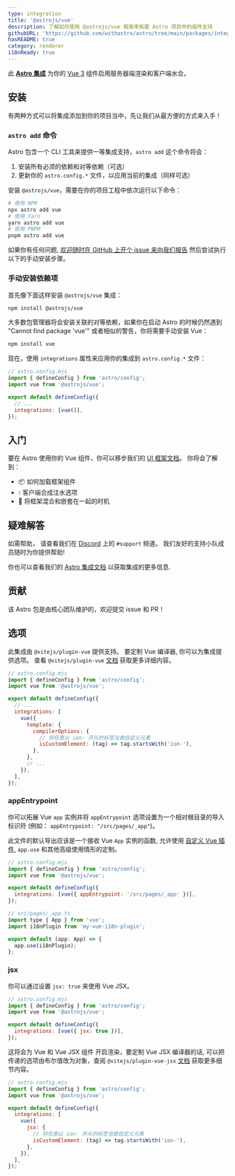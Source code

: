 ```yaml
---
type: integration
title: '@astrojs/vue'
description: 了解如何使用 @astrojs/vue 框架来拓展 Astro 项目中的组件支持
githubURL: 'https://github.com/withastro/astro/tree/main/packages/integrations/vue/'
hasREADME: true
category: renderer
i18nReady: true
---
```


此 **[Astro 集成][astro-integration]** 为你的 [Vue 3](https://vuejs.org/) 组件启用服务器端渲染和客户端水合。

## 安装

有两种方式可以将集成添加到你的项目当中，先让我们从最方便的方式来入手！

### `astro add` 命令

Astro 包含一个 CLI 工具来提供一等集成支持，`astro add` 这个命令将会：

1. 安装所有必须的依赖和对等依赖（可选）
2. 更新你的 `astro.config.*` 文件，以应用当前的集成（同样可选）

安装 `@astrojs/vue`，需要在你的项目工程中依次运行以下命令：

```sh
# 使用 NPM
npx astro add vue
# 使用 Yarn
yarn astro add vue
# 使用 PNPM
pnpm astro add vue
```

如果你有任何问题, [欢迎随时在 GitHub 上开个 issue 来向我们报告](https://github.com/withastro/astro/issues) 然后尝试执行以下的手动安装步骤。

### 手动安装依赖项

首先像下面这样安装 `@astrojs/vue` 集成：

```sh
npm install @astrojs/vue
```

大多数包管理器将会安装关联的对等依赖，如果你在启动 Astro 的时候仍然遇到 "Cannot find package 'vue'" 或者相似的警告，你将需要手动安装 Vue：

```sh
npm install vue
```

现在，使用 `integrations` 属性来应用你的集成到 `astro.config.*` 文件：

```js ins={3} "vue()"
// astro.config.mjs
import { defineConfig } from 'astro/config';
import vue from '@astrojs/vue';

export default defineConfig({
  // ...
  integrations: [vue()],
});
```

## 入门

要在 Astro 使用你的 Vue 组件，你可以移步我们的 [UI 框架文档][astro-ui-frameworks]。 你将会了解到：

*   📦 如何加载框架组件
*   💧 客户端合成注水选项
*   🤝 将框架混合和嵌套在一起的时机

## 疑难解答

如需帮助， 请查看我们在 [Discord](https://astro.build/chat) 上的  `#support` 频道。 我们友好的支持小队成员随时为你提供帮助!

你也可以查看我们的 [Astro 集成文档][astro-integration] 以获取集成的更多信息.

## 贡献

该 Astro 包是由核心团队维护的，欢迎提交 issue 和 PR！

[astro-integration]: /zh-cn/guides/integrations-guide/

[astro-ui-frameworks]: /zh-cn/core-concepts/framework-components/#使用框架组件

## 选项

此集成由 `@vitejs/plugin-vue` 提供支持。 要定制 Vue 编译器, 你可以为集成提供选项。 查看 `@vitejs/plugin-vue` [文档](https://www.npmjs.com/package/@vitejs/plugin-vue) 获取更多详细内容。

```js
// astro.config.mjs
import { defineConfig } from 'astro/config';
import vue from '@astrojs/vue';

export default defineConfig({
  // ...
  integrations: [
    vue({
      template: {
        compilerOptions: {
          // 将任意以 ion- 开头的标签当做自定义元素
          isCustomElement: (tag) => tag.startsWith('ion-'),
        },
      },
      // ...
    }),
  ],
});
```

### appEntrypoint

你可以拓展 Vue `app` 实例并将 `appEntrypoint` 选项设置为一个相对根目录的导入标识符 (例如： `appEntrypoint: "/src/pages/_app"`)。

此文件的默认导出应该是一个接收 Vue `App` 实例的函数, 允许使用 [自定义 Vue 插件](https://vuejs.org/guide/reusability/plugins.html), `app.use` 和其他高级使用情形的定制。

```js
// astro.config.mjs
import { defineConfig } from 'astro/config';
import vue from '@astrojs/vue';

export default defineConfig({
  integrations: [vue({ appEntrypoint: '/src/pages/_app' })],
});
```

```js
// src/pages/_app.ts
import type { App } from 'vue';
import i18nPlugin from 'my-vue-i18n-plugin';

export default (app: App) => {
  app.use(i18nPlugin);
};
```

### jsx

你可以通过设置 `jsx: true` 来使用 Vue JSX。

```js
// astro.config.mjs
import { defineConfig } from 'astro/config';
import vue from '@astrojs/vue';

export default defineConfig({
  integrations: [vue({ jsx: true })],
});
```

这将会为 Vue 和 Vue JSX 组件 开启渲染，要定制 Vue JSX 编译器的话, 可以把传递的选项由布尔值改为对象，查阅 `@vitejs/plugin-vue-jsx` [文档](https://www.npmjs.com/package/@vitejs/plugin-vue-jsx) 获取更多细节内容。

```js
// astro.config.mjs
import { defineConfig } from 'astro/config';
import vue from '@astrojs/vue';

export default defineConfig({
  integrations: [
    vue({
      jsx: {
        // 将任意以 ion- 开头的标签当做自定义元素
        isCustomElement: (tag) => tag.startsWith('ion-'),
      },
    }),
  ],
});
```

